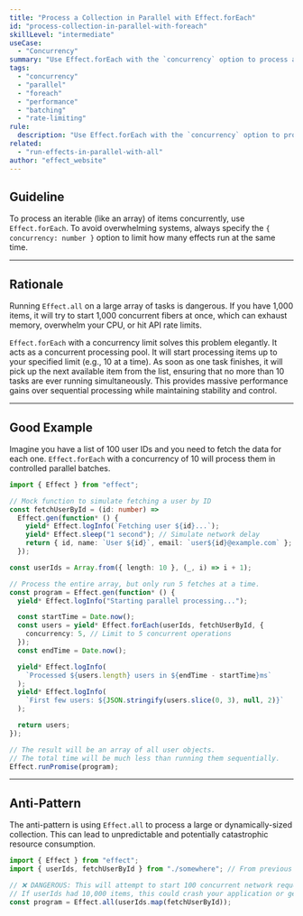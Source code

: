 ```yaml
---
title: "Process a Collection in Parallel with Effect.forEach"
id: "process-collection-in-parallel-with-foreach"
skillLevel: "intermediate"
useCase:
  - "Concurrency"
summary: "Use Effect.forEach with the `concurrency` option to process a collection of items in parallel with a fixed limit, preventing resource exhaustion."
tags:
  - "concurrency"
  - "parallel"
  - "foreach"
  - "performance"
  - "batching"
  - "rate-limiting"
rule:
  description: "Use Effect.forEach with the `concurrency` option to process a collection in parallel with a fixed limit."
related:
  - "run-effects-in-parallel-with-all"
author: "effect_website"
---
```


## Guideline

To process an iterable (like an array) of items concurrently, use `Effect.forEach`. To avoid overwhelming systems, always specify the `{ concurrency: number }` option to limit how many effects run at the same time.

---

## Rationale

Running `Effect.all` on a large array of tasks is dangerous. If you have 1,000 items, it will try to start 1,000 concurrent fibers at once, which can exhaust memory, overwhelm your CPU, or hit API rate limits.

`Effect.forEach` with a concurrency limit solves this problem elegantly. It acts as a concurrent processing pool. It will start processing items up to your specified limit (e.g., 10 at a time). As soon as one task finishes, it will pick up the next available item from the list, ensuring that no more than 10 tasks are ever running simultaneously. This provides massive performance gains over sequential processing while maintaining stability and control.

---

## Good Example

Imagine you have a list of 100 user IDs and you need to fetch the data for each one. `Effect.forEach` with a concurrency of 10 will process them in controlled parallel batches.

```typescript
import { Effect } from "effect";

// Mock function to simulate fetching a user by ID
const fetchUserById = (id: number) =>
  Effect.gen(function* () {
    yield* Effect.logInfo(`Fetching user ${id}...`);
    yield* Effect.sleep("1 second"); // Simulate network delay
    return { id, name: `User ${id}`, email: `user${id}@example.com` };
  });

const userIds = Array.from({ length: 10 }, (_, i) => i + 1);

// Process the entire array, but only run 5 fetches at a time.
const program = Effect.gen(function* () {
  yield* Effect.logInfo("Starting parallel processing...");

  const startTime = Date.now();
  const users = yield* Effect.forEach(userIds, fetchUserById, {
    concurrency: 5, // Limit to 5 concurrent operations
  });
  const endTime = Date.now();

  yield* Effect.logInfo(
    `Processed ${users.length} users in ${endTime - startTime}ms`
  );
  yield* Effect.logInfo(
    `First few users: ${JSON.stringify(users.slice(0, 3), null, 2)}`
  );

  return users;
});

// The result will be an array of all user objects.
// The total time will be much less than running them sequentially.
Effect.runPromise(program);

```

---

## Anti-Pattern

The anti-pattern is using `Effect.all` to process a large or dynamically-sized collection. This can lead to unpredictable and potentially catastrophic resource consumption.

```typescript
import { Effect } from "effect";
import { userIds, fetchUserById } from "./somewhere"; // From previous example

// ❌ DANGEROUS: This will attempt to start 100 concurrent network requests.
// If userIds had 10,000 items, this could crash your application or get you blocked by an API.
const program = Effect.all(userIds.map(fetchUserById));
```